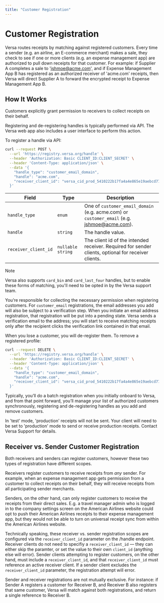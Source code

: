 ```yaml
---
title: "Customer Registration"
---
```


# Customer Registration

Versa routes receipts by matching against registered customers. Every time a sender (e.g. an airline, an E-commerce merchant) makes a sale, they check to see if one or more clients (e.g. an expense management app) are authorized to pull down receipts for that customer. For example: if Supplier A completes a sale to 'jshmoe@acme.com', and if Expense Management App B has registered as an authorized receiver of 'acme.com' receipts, then Versa will direct Supplier A to forward the encrypted receipt to Expense Management App B.

## How It Works

Customers explicitly grant permission to receivers to collect receipts on their behalf.

Registering and de-registering handles is typically performed via API. The Versa web app also includes a user interface to perform this action.

To register a handle via API:

```bash
curl --request POST \
  --url 'https://registry.versa.org/handle' \
  --header 'Authorization: Basic CLIENT_ID:CLIENT_SECRET' \
  --header 'Content-Type: application/json' \
  --data '{
    "handle_type": "customer_email_domain",
    "handle": "acme.com",
    "receiver_client_id": "versa_cid_prod_5410222b17fa4a4e865e19aebcd77cba"
  }'
```

| Field                | Type              | Description                                                                                         |
| -------------------- | ----------------- | --------------------------------------------------------------------------------------------------- |
| `handle_type`        | `enum`            | One of `customer_email_domain` (e.g. acme.com) or `customer_email` (e.g. jshmoe@acme.com).          |
| `handle`             | `string`          | The handle value.                                                                                   |
| `receiver_client_id` | `nullable string` | The client id of the intended receiver. Required for sender clients, optional for receiver clients. |

> [!NOTE]
> Versa also supports `card_bin` and `card_last_four` handles, but to enable these forms of matching, you'll need to be opted in by the Versa support team.

You’re responsible for collecting the necessary permission when registering customers. For `customer_email` registrations, the email addresses you add will also be subject to a verification step. When you initiate an email address registration, that registration will be put into a pending state. Versa sends a verification email to the address; you will start to receive matching receipts only after the recipient clicks the verification link contained in that email.

When you lose a customer, you will de-register them. To remove a registered profile:

```bash
curl --request DELETE \
  --url 'https://registry.versa.org/handle' \
  --header 'Authorization: Basic CLIENT_ID:CLIENT_SECRET' \
  --header 'Content-Type: application/json' \
  --data '{
    "handle_type": "customer_email_domain",
    "handle": "acme.com",
    "receiver_client_id": "versa_cid_prod_5410222b17fa4a4e865e19aebcd77cba"
  }'
```

Typically, you’ll do a batch registration when you initially onboard to Versa, and from that point forward, you’ll manage your list of authorized customers synchronously, registering and de-registering handles as you add and remove customers.

In 'test' mode, 'production' receipts will not be sent. Your client will need to be set to 'production' mode to send or receive production receipts. Contact Versa Support for details.

## Receiver vs. Sender Customer Registration

Both receivers and senders can register customers, however these two types of registration have different scopes.

Receivers register customers to receive receipts from _any_ sender. For example, when an expense management app gets permission from a customer to collect receipts on their behalf, they will receive receipts from all participating sender merchants.

Senders, on the other hand, can only register customers to receive the receipts from their direct sales. E.g. a travel manager admin who is logged in to the company settings screen on the American Airlines website could opt to push their American Airlines receipts to their expense management app, but they would not be able to turn on universal receipt sync from within the American Airlines website.

Technically speaking, these receiver vs. sender registration scopes are configured via the `receiver_client_id` parameter on the /handle endpoint. Receiver clients do not need to specifiy a `receiver_client_id` — they can either skip the paramter, or set the value to their own `client_id` (anything else will error). Sender clients attempting to register customers, on the other hand, must include a `receiver_client_id`, and that `receiver_client_id` must reference an active receiver client. If a sender client excludes the `receiver_client_id` parameter, the registration attempt will error.

Sender and receiver registrations are not mutually exclusive. For instance: if Sender A registers a customer for Receiver B, and Receiver B also registers that same customer, Versa will match against both registrations, and return a single reference to Receiver B.
